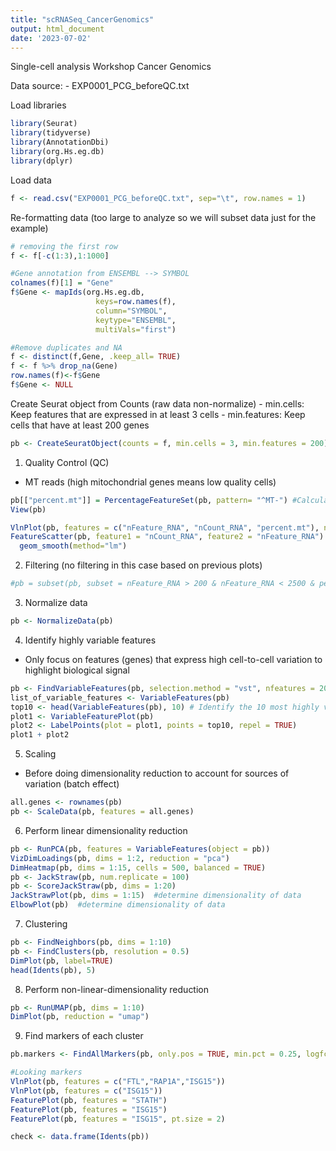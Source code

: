 ```yaml
---
title: "scRNASeq_CancerGenomics"
output: html_document
date: '2023-07-02'
---
```


Single-cell analysis Workshop Cancer Genomics

Data source: 
- EXP0001_PCG_beforeQC.txt  

Load libraries
```r
library(Seurat)
library(tidyverse)
library(AnnotationDbi) 
library(org.Hs.eg.db)
library(dplyr)
```

Load data
```r
f <- read.csv("EXP0001_PCG_beforeQC.txt", sep="\t", row.names = 1)
```

Re-formatting data (too large to analyze so we will subset data just for the example)
```r
# removing the first row
f <- f[-c(1:3),1:1000]

#Gene annotation from ENSEMBL --> SYMBOL
colnames(f)[1] = "Gene"
f$Gene <- mapIds(org.Hs.eg.db,
                   keys=row.names(f),
                   column="SYMBOL", 
                   keytype="ENSEMBL", 
                   multiVals="first")

#Remove duplicates and NA
f <- distinct(f,Gene, .keep_all= TRUE)
f <- f %>% drop_na(Gene)
row.names(f)<-f$Gene
f$Gene <- NULL
```

Create Seurat object from Counts (raw data non-normalize)
- min.cells: Keep features that are expressed in at least 3 cells
- min.features: Keep cells that have at least 200 genes
```r
pb <- CreateSeuratObject(counts = f, min.cells = 3, min.features = 200)
```

1. Quality Control (QC) 
- MT reads (high mitochondrial genes means low quality cells)
```r
pb[["percent.mt"]] = PercentageFeatureSet(pb, pattern= "^MT-") #Calculate % mitochondrial genes
View(pb)

VlnPlot(pb, features = c("nFeature_RNA", "nCount_RNA", "percent.mt"), ncol=3)
FeatureScatter(pb, feature1 = "nCount_RNA", feature2 = "nFeature_RNA") +
  geom_smooth(method="lm")
```

2. Filtering (no filtering in this case based on previous plots)
```r
#pb = subset(pb, subset = nFeature_RNA > 200 & nFeature_RNA < 2500 & percent.mt < 5)
```

3. Normalize data
```r
pb <- NormalizeData(pb)
```

4. Identify highly variable features
- Only focus on features (genes) that express high cell-to-cell variation to highlight biological signal
```r
pb <- FindVariableFeatures(pb, selection.method = "vst", nfeatures = 2000)
list_of_variable_features <- VariableFeatures(pb)
top10 <- head(VariableFeatures(pb), 10) # Identify the 10 most highly variable genes
plot1 <- VariableFeaturePlot(pb)
plot2 <- LabelPoints(plot = plot1, points = top10, repel = TRUE)
plot1 + plot2
```

5. Scaling
- Before doing dimensionality reduction to account for sources of variation (batch effect)
```r
all.genes <- rownames(pb)
pb <- ScaleData(pb, features = all.genes)
```

6. Perform linear dimensionality reduction
```r
pb <- RunPCA(pb, features = VariableFeatures(object = pb))
VizDimLoadings(pb, dims = 1:2, reduction = "pca")
DimHeatmap(pb, dims = 1:15, cells = 500, balanced = TRUE)
pb <- JackStraw(pb, num.replicate = 100)
pb <- ScoreJackStraw(pb, dims = 1:20)
JackStrawPlot(pb, dims = 1:15)  #determine dimensionality of data
ElbowPlot(pb)  #determine dimensionality of data
```

7. Clustering
```r
pb <- FindNeighbors(pb, dims = 1:10)
pb <- FindClusters(pb, resolution = 0.5)
DimPlot(pb, label=TRUE)
head(Idents(pb), 5)
```

8. Perform non-linear-dimensionality reduction
```r
pb <- RunUMAP(pb, dims = 1:10)
DimPlot(pb, reduction = "umap")
```

9. Find markers of each cluster
```r
pb.markers <- FindAllMarkers(pb, only.pos = TRUE, min.pct = 0.25, logfc.threshold = 0.25)

#Looking markers 
VlnPlot(pb, features = c("FTL","RAP1A","ISG15"))
VlnPlot(pb, features = c("ISG15"))
FeaturePlot(pb, features = "STATH")
FeaturePlot(pb, features = "ISG15")
FeaturePlot(pb, features = "ISG15", pt.size = 2)

check <- data.frame(Idents(pb))
```

